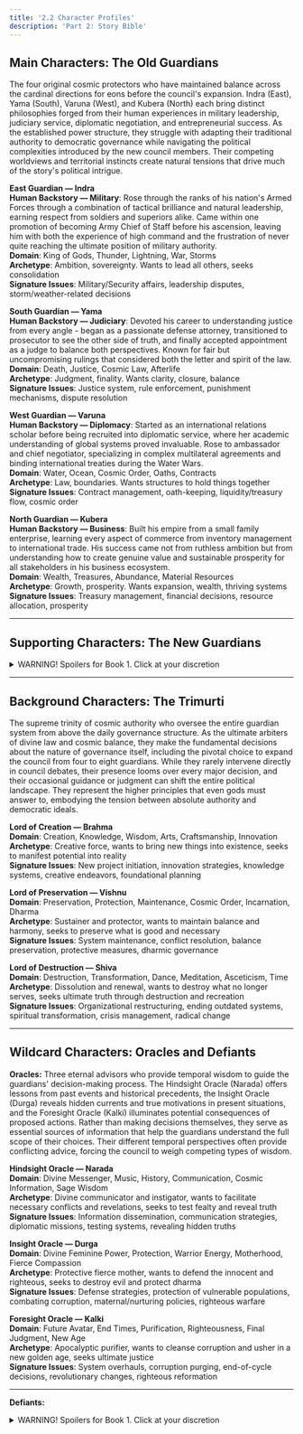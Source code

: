 ```yaml
---
title: '2.2 Character Profiles'
description: 'Part 2: Story Bible'
---
```


## Main Characters: The Old Guardians

The four original cosmic protectors who have maintained balance across the cardinal directions for eons before the council's expansion. Indra (East), Yama (South), Varuna (West), and Kubera (North) each bring distinct philosophies forged from their human experiences in military leadership, judiciary service, diplomatic negotiation, and entrepreneurial success. As the established power structure, they struggle with adapting their traditional authority to democratic governance while navigating the political complexities introduced by the new council members. Their competing worldviews and territorial instincts create natural tensions that drive much of the story's political intrigue.

**East Guardian — Indra**  
**Human Backstory — Military**: Rose through the ranks of his nation's Armed Forces through a combination of tactical brilliance and natural leadership, earning respect from soldiers and superiors alike. Came within one promotion of becoming Army Chief of Staff before his ascension, leaving him with both the experience of high command and the frustration of never quite reaching the ultimate position of military authority.  
**Domain**: King of Gods, Thunder, Lightning, War, Storms  
**Archetype**: Ambition, sovereignty. Wants to lead all others, seeks consolidation  
**Signature Issues**: Military/Security affairs, leadership disputes, storm/weather-related decisions  


**South Guardian — Yama**  
**Human Backstory — Judiciary**: Devoted his career to understanding justice from every angle - began as a passionate defense attorney, transitioned to prosecutor to see the other side of truth, and finally accepted appointment as a judge to balance both perspectives. Known for fair but uncompromising rulings that considered both the letter and spirit of the law.  
**Domain**: Death, Justice, Cosmic Law, Afterlife  
**Archetype**: Judgment, finality. Wants clarity, closure, balance  
**Signature Issues**: Justice system, rule enforcement, punishment mechanisms, dispute resolution  


**West Guardian — Varuna**  
**Human Backstory — Diplomacy**: Started as an international relations scholar before being recruited into diplomatic service, where her academic understanding of global systems proved invaluable. Rose to ambassador and chief negotiator, specializing in complex multilateral agreements and binding international treaties during the Water Wars.  
**Domain**: Water, Ocean, Cosmic Order, Oaths, Contracts  
**Archetype**: Law, boundaries. Wants structures to hold things together  
**Signature Issues**: Contract management, oath-keeping, liquidity/treasury flow, cosmic order  


**North Guardian — Kubera**  
**Human Backstory — Business**: Built his empire from a small family enterprise, learning every aspect of commerce from inventory management to international trade. His success came not from ruthless ambition but from understanding how to create genuine value and sustainable prosperity for all stakeholders in his business ecosystem.  
**Domain**: Wealth, Treasures, Abundance, Material Resources  
**Archetype**: Growth, prosperity. Wants expansion, wealth, thriving systems  
**Signature Issues**: Treasury management, financial decisions, resource allocation, prosperity  

---

## Supporting Characters: The New Guardians

<details>
<summary>WARNING! Spoilers for Book 1. Click at your discretion</summary>

The four recently appointed guardians who represent the intermediate directions and bring fresh perspectives to cosmic governance. Agni (Southeast), Nirrti (Southwest), Vayu (Northwest), and Ishana (Northeast) each carry specialized knowledge from their human backgrounds in engineering, medicine, science and agriculture. As newcomers to divine authority, they must prove their worthiness while navigating the established power dynamics of the Old Guardians. 

Their addition to the council serves as the catalyst that transforms philosophical differences into active political conflict, forcing all eight guardians to learn collaborative decision-making in high-stakes situations. Each Old Guardian seeks to influence their adjacent intermediate directions to enhance their position in the council:

| **INFLUENCE MAP** | **Indra (East)** | **Yama (South)** | **Varuna (West)** | **Kubera (North)** |
|---|---|---|---|---|
| **Agni (Southeast)** | x | x |  |  |
| **Ishana (Northeast)** | x |  |  | x |
| **Nirrti (Southwest)** |  | x | x |  |
| **Vayu (Northwest)** |  |  | x | x |


**Southeast Guardian — Agni**  
**Human Backstory — Engineering**: Began on the factory floor of a metallurgical plant, where he witnessed firsthand how raw materials transformed under heat and pressure. His engineering expertise and natural ability to communicate between management and workers led to his election as union representative, making him a bridge between different levels of the industrial hierarchy.  
**Domain**: Fire, Energy, Transformation, Sacrifice, Messenger of Gods  
**Archetype**: Passionate, transformative, purifying, intermediary  
**Signature Issues**: Energy management, communication protocols, transformation/upgrade proposals  


**Southwest Guardian — Nirrti**  
**Human Backstory — Medicine**: Born with a severe autoimmune condition that threatened her life multiple times, she channeled her intimate understanding of how the body's defenses can turn destructive into a medical career. Specialized in immunology and emergency medicine, becoming an expert in controlled destruction - knowing when breaking down diseased tissue saves the whole organism.  
**Domain**: Destruction, Chaos, Misfortune, Demons, Dissolution  
**Archetype**: Destructive but necessary, chaotic, unpredictable, sometimes feared  
**Signature Issues**: Emergency powers, destructive proposals, chaos management, demon defense  


**Northwest Guardian — Vayu**  
**Human Backstory — Science**: A mathematical prodigy who disappointed his academic mentors by choosing applied climatology over pure mathematics. His groundbreaking research on global wind patterns and atmospheric circulation made him one of the world's leading experts on how information and energy move through complex planetary systems.  
**Domain**: Wind, Air, Movement, Breath, Life Force  
**Archetype**: Swift, mobile, life-giving, everywhere at once  
**Signature Issues**: Information flow, quick decisions, mobility/migration, life force of governance  


**Northeast Guardian — Ishana**  
**Human Backstory — Agriculture**: Inherited both his family's farm and a calling to serve his rural community as a priest, refusing multiple offers for advancement within the religious hierarchy to remain connected to the land. His dual role gave him unique insight into both the cycles of earthly growth and the spiritual transformations that guide human development.  
**Domain**: Supreme Power, Transformation, Renewal, Cosmic Destruction/Creation  
**Archetype**: Transcendent, powerful, transformative, sometimes detached  
**Signature Issues**: Ultimate authority, transformation proposals, renewal cycles, cosmic decisions  

</details>

---

## Background Characters: The Trimurti

The supreme trinity of cosmic authority who oversee the entire guardian system from above the daily governance structure. As the ultimate arbiters of divine law and cosmic balance, they make the fundamental decisions about the nature of governance itself, including the pivotal choice to expand the council from four to eight guardians. While they rarely intervene directly in council debates, their presence looms over every major decision, and their occasional guidance or judgment can shift the entire political landscape. They represent the higher principles that even gods must answer to, embodying the tension between absolute authority and democratic ideals.

**Lord of Creation — Brahma**  
**Domain**: Creation, Knowledge, Wisdom, Arts, Craftsmanship, Innovation  
**Archetype**: Creative force, wants to bring new things into existence, seeks to manifest potential into reality  
**Signature Issues**: New project initiation, innovation strategies, knowledge systems, creative endeavors, foundational planning  

**Lord of Preservation — Vishnu**  
**Domain**: Preservation, Protection, Maintenance, Cosmic Order, Incarnation, Dharma  
**Archetype**: Sustainer and protector, wants to maintain balance and harmony, seeks to preserve what is good and necessary  
**Signature Issues**: System maintenance, conflict resolution, balance preservation, protective measures, dharmic governance  

**Lord of Destruction — Shiva**  
**Domain**: Destruction, Transformation, Dance, Meditation, Asceticism, Time  
**Archetype**: Dissolution and renewal, wants to destroy what no longer serves, seeks ultimate truth through destruction and recreation  
**Signature Issues**: Organizational restructuring, ending outdated systems, spiritual transformation, crisis management, radical change  

---

## Wildcard Characters: Oracles and Defiants

**Oracles:** Three eternal advisors who provide temporal wisdom to guide the guardians' decision-making process. The Hindsight Oracle (Narada) offers lessons from past events and historical precedents, the Insight Oracle (Durga) reveals hidden currents and true motivations in present situations, and the Foresight Oracle (Kalki) illuminates potential consequences of proposed actions. Rather than making decisions themselves, they serve as essential sources of information that help the guardians understand the full scope of their choices. Their different temporal perspectives often provide conflicting advice, forcing the council to weigh competing types of wisdom.

**Hindsight Oracle — Narada**  
**Domain**: Divine Messenger, Music, History, Communication, Cosmic Information, Sage Wisdom  
**Archetype**: Divine communicator and instigator, wants to facilitate necessary conflicts and revelations, seeks to test fealty and reveal truth  
**Signature Issues**: Information dissemination, communication strategies, diplomatic missions, testing systems, revealing hidden truths  

**Insight Oracle — Durga**  
**Domain**: Divine Feminine Power, Protection, Warrior Energy, Motherhood, Fierce Compassion  
**Archetype**: Protective fierce mother, wants to defend the innocent and righteous, seeks to destroy evil and protect dharma  
**Signature Issues**: Defense strategies, protection of vulnerable populations, combating corruption, maternal/nurturing policies, righteous warfare  

**Foresight Oracle — Kalki**  
**Domain**: Future Avatar, End Times, Purification, Righteousness, Final Judgment, New Age  
**Archetype**: Apocalyptic purifier, wants to cleanse corruption and usher in a new golden age, seeks ultimate justice  
**Signature Issues**: System overhauls, corruption purging, end-of-cycle decisions, revolutionary changes, righteous reformation  

---

**Defiants:**

<details>
<summary>WARNING! Spoilers for Book 1. Click at your discretion</summary>

A trio of powerful independent forces who exist outside the formal governance structure and challenge the established order. They represent three fundamental vices that corrupt all systems: corruption, manipulation, and vengeance. Though often viewed as antagonists, their opposition forces the guardians to confront their own weaknesses and refine their decisions, ensuring that divine governance remains robust and accountable.


**The Corruptor King — Ravana**  
**Domain:** Corruption, Hubris, Unchecked Power, Systemic Decay, Academic Arrogance, Digital Tyranny  
**Archetype:** A brilliant but prideful scholar-king who embodies the decay of systems from within. Ravana doesn't need to overthrow the guardians; he simply proves that their governance is corruptible by preying on its weaknesses.   
**Signature Issues:** Exploiting system vulnerabilities, co-opting public discourse, academic and ethical debates, and large-scale corruption plots.  

**The Deceiver Ghost — Shakuni**  
**Domain:** Manipulation, Subversion, Distrust, Psychological Warfare, Data Intrigue, Misinformation  
**Archetype:** A master strategist and digital ghost who undermines authority from the shadows. Shakuni's power lies in his ability to expose hypocrisy and turn allies against each other. He is the ultimate digital saboteur, patient and precise.  
**Signature Issues:** Spreading misinformation, inciting conflict between factions, exploiting emotional contradictions, and subtle political maneuvering.  

**The Vengeful Spirit — Tataka**  
**Domain:** Vengeance, Retribution, Unrelenting Pursuit, Unforgiving Justice, Predation, Uncontrolled Emotion  
**Archetype:** An independent force of pure vengeance. Tataka is not interested in political schemes or systemic control. Her singular focus is on avenging a past wrong, and she will mercilessly target anyone who stands in her way. She is the embodiment of a threat that cannot be reasoned with or placated, a raw force of retribution.  
**Signature Issues:** Unrelenting personal vendettas, attacking specific targets, causing chaos to seek out her prey, and acts of unforgiving justice.  

</details>
